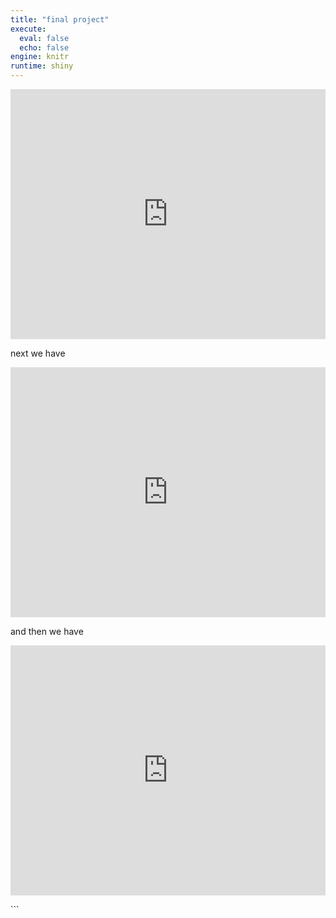 ```yaml
---
title: "final project"
execute: 
  eval: false
  echo: false
engine: knitr
runtime: shiny
---
```


<iframe height="400" width="100%" frameborder="no" src=" https://kyrawu.shinyapps.io/McDWorldMap/"> </iframe>


next we have 

<iframe height="400" width="100%" frameborder="no" src="https://kyrawu.shinyapps.io/BigMacPrice/"> </iframe>

and then we have

<iframe height="400" width="100%" frameborder="no" src="https://kyrawu.shinyapps.io/McDNutrition/"> </iframe>

```

